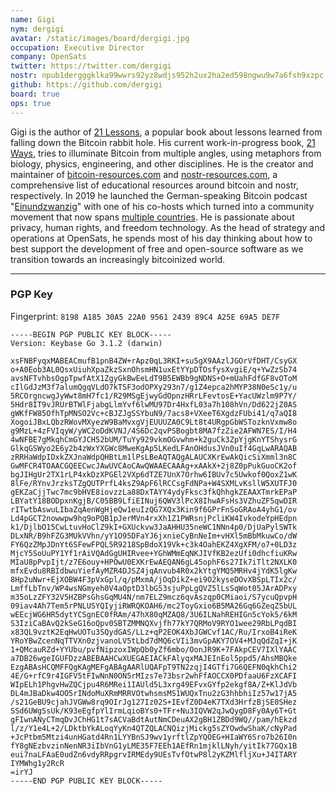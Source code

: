 ```yaml
---
name: Gigi
nym: dergigi
avatar: /static/images/board/dergigi.jpg
occupation: Executive Director
company: OpenSats
twitter: https://twitter.com/dergigi
nostr: npub1dergggklka99wwrs92yz8wdjs952h2ux2ha2ed598ngwu9w7a6fsh9xzpc
github: https://github.com/dergigi
board: true
ops: true
---
```


Gigi is the author of [21 Lessons](https://21lessons.com/), a popular book about
lessons learned from falling down the Bitcoin rabbit hole. His current
work-in-progress book, [21 Ways](https://21-ways.com/), tries to illuminate
Bitcoin from multiple angles, using metaphors from biology, physics,
engineering, and other disciplines. He is the creator and maintainer
of [bitcoin-resources.com](https://bitcoin-resources.com/) and
[nostr-resources.com](https://nostr-resources.com/), a comprehensive list of
educational resources around bitcoin and nostr, respectively. In 2019 he
launched the German-speaking Bitcoin podcast
\"[Einundzwanzig](https://einundzwanzig.space/)\" with one of his co-hosts which
turned into a community movement that now spans [multiple
countries](https://twentyone.world/). He is passionate about privacy, human
rights, and freedom technology. As the head of strategy and operations at
OpenSats, he spends most of his day thinking about how to best support the
development of free and open-source software as we transition towards an
increasingly bitcoinized world.

---

### PGP Key

Fingerprint: `8198 A185 30A5 22A0 9561 2439 89C4 A25E 69A5 DE7F`

```
-----BEGIN PGP PUBLIC KEY BLOCK-----
Version: Keybase Go 3.1.2 (darwin)

xsFNBFyqxMABEACmufB1pnB4ZW+rApz0qL3RKI+su5gX9AAzlJGOrVfDHT/CsyGX
o+A0Eob3AL0QsxUiuhXpaZkzSxnOhsmHN1uxEtYYpDTOsfysXvgiE/q+YwZzSb74
avsNFTvhbsOgpTpwfAtX1ZgyGkBwEeLdT9B5EWBb9gNDNS+O+mUahFdfGF8vOToM
cIlGdJzM3f7alumQgqVLdO7kTSF3odOPXy293n7/g1Z4epca2hMYP38N0eSc1y/u
5RCOrgncwgJyWwt8mH7fc1/R29MSgEjwyGdOpnzHRrLFevtosE+YacUWzlm9P7Y/
5Hdr8IT9vJRUrBTWlFjabgLlmYvf6lwMU97Dr4HxfL03a7h108hVn/Dd622jZ0AS
gWKfFW85OfhTpMNSO2Vc+cBJZJgSSYbuN9/7acs8+VXeeT6XgdzFUbi41/q7aQI8
XogoiJBxLQbzRWovMXyezW9BaMvxgVjEUUUZA0C9Lt8t4URgpGbWSTozknVxmw8o
g9MzL+4zFVIqyW/yWC2oDdKVNJ/4S6Dc2qvPSBogbt8MA7fzZie2AFWN7ES/I/H4
4wNFBE7gMkqhCmGYJCH52bUM/TuYy929vkmOGvwhm+k2guCk3ZpYjgKnYTShysrG
GlkqGSWyo2E6y2b4zWxYXGWc8MweKgAp5LKedLFAnOHdusJVn0uIf4GqLwARAQAB
zRRHaWdpIDxkZXJnaWdpQHBtLm1lPsLBeAQTAQgALAUCXKrEwAkQicSiXmml3n8C
GwMFCR4TOAACGQEECwcJAwUVCAoCAwQWAAECAAAg+xAAkX+2j8Z0pPukGuoCK2of
bgJIHgUr2TX1rLP4xkDzXPGEl2VXp6dTZE7UnX7Orhw6IBUv7c5Uwkof0QoxZ1wK
8lFe/RYnvJrzksTZgQUTPrfL4ksZ9ApF6lRCCsgFdNPa+W4SXMLvKsllW5XUTFJ0
gEKZaCjjTwc7mc9bHVE8iovzzLa88DxTAYY4ydyFksc3fkQhhgkZEAAXTmrkEPaP
LBYatY18BODpxnKgjB/C05BB9LfiEINuj6QWV3lPcX8IhwAFsHs3VZhuZF5qwDIR
rITwtbAswuLIbaZqAenWgHjeQw1euIzQG7XQx3Kin9f6GPrFnSoGRAoA4yhG1/ov
Ld4pGCT2nowwpw9hq9oPQB1pJerMVn4rxXh1Z1PWRsnjPcliKW4IvkodeYpHEdpn
k1/DjlbO15CwLtuvHoClZ9kI+GXUckvw3JaAHHU35neWC1NNn4p0/DjUaPylSWTk
DLxNR/B9hFZG3MUkVVhn/yY1O95DFaYJ6jxnieCyBnNeIm+vHXl5mBbMkuwCo/dW
FY6QzZMpJDnYt6SFewFPQL5R9218SpBdoX19Vk+c3k4OahEKZ4XgXFM/o7+0LD3z
MjcY5SoUuPY1Yf1rAiVQAdGgUHIRvee+YGhWMmEqNKJIVfKB2ezUfi0dhcfiuKRw
MIaU8pPvpIjt/z7E6ouy+HPOwU0EXKrEwAEQAN6gL45ophF6s27Ik7iTlt2NXLK0
mfxEvdu8RBIdbwuYiefAyMZR4DJSZ4jqAnvub4R0x2kYtgYMQ5MRHv4jYdK5lgKw
8Hp2uNwr+EjXOBW4F3pVxGpl/q/pMxmA/jOqDikZ+ei9O2kyseDOvXBSpLTIx2c/
LmffLbTnv/WP4wsNGmyeh0V4aOptD3lbG53sjuPpLgQVZ5lLsSqWot05JArADPxy
m35oLzZFY32V5HZBPsGhsGqMU4N/nm7ELZ9mcz6qvAszqp0CMiaoi/S7ycuQpvpH
09iav4Ah7Tem5rPNLUSYQIyjiRWRQKOAH6/mc2ToyGxio6B5MA26Gq6GZeqZSbUL
wEEcjWG6HR5dytYCSgnEC0fRAm/47hX80qMZAQ8/3U6ILNahREHIGn5cYok5/6kM
S3IziCaBAvQ2kSeG16oQpv0SBTZMMNQXvjfh77kY7QRMoV9RYO1wee29RbLPqdBI
x83QL9vztK2EqHwUOTu3SQydGAS/LLz+qP2EOK4XbJGWCvf1AC/Ru/IrxoB4iReK
YRoYBwZcenNqTTVXn0zjvanoLV5tLbd7dMQ6cVIi3mvGpAKY7OV4+MJqQdZqI+jK
1+QMcauRZd+YYUbu/pvfNipzoxIWpQb0yZf6mbo/OonJR9K+7FAkpCEV7IXlYAAC
a7DB26wgeIGUFDzzABEBAAHCwXUEGAEIACkFAlyqxMAJEInEol5ppd5/AhsMBQke
EzgABAsHCQMFFQgKAgMEFgABAgAARlUQAFpT9TN2zqjI4GTfi7G6QEFN0qkhChi2
4E/G+rfC9r4IGFV5tFIwNnN0ON5rMIzs7e73bsr2whFfAOCCX0PDfaaU6FzXCAFI
WIpELh1PhgvHwZQCjpu4R6MRei1IAUld5L3xrg49EFvxGYfp2ekgf8A/Z+KlJdVb
DL4mJBaDkw4OO5rINdoMuXRmMRRVOtwhsmsMS1WUQxTnu2zG3hhbhiIz57w17jA5
/s21GeBU9cjahJVGWw8rq9OIrJg127Iz02S+IEvfZ0D4eK7TXd3HrfzBjSE0SHez
SSd6UWgSsUk/K93eEgfpYlIrmLqioBYs0+TFr+Nu3IQVW2qJwQygD8Fy0Ay6T+Gt
gFIwnANyCTmqDvJChHG1t7sACVaBdtAutNmCDeuAX2gBH1ZBDd9WQ//pam/hEkzd
l/z/Y1e4L+2/LDktbYkALoqYyKn4QTZQLACNQizjMickg5sZYOwdwShaK/cNyPad
+JcPtbm5Mtzi4unHGatd4Rn1LYYBnSJ9wv1yrftlZpYQOEG+HIaWY6Sro7b26I0n
fY8gNEzbvzinNenNR3iIbVnG1yLME35F7EEh1AEfRn1mjklLNyh/yitIk77GQx1B
eui7naLFAaE0udZn6vdyRRpgrvIRMEdy9UEsTvfOtwP8l2yKZMlfljXu+J4ITARY
IYMWhg1y2RcR
=irYJ
-----END PGP PUBLIC KEY BLOCK-----
```
